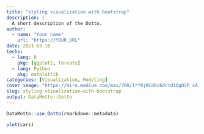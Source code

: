 ```yaml
---
title: "styling visualization with bootstrap"
description: |
  A short description of the Dotto.
author:
  - name: "Your name"
    url: "https://YOUR_URL"
date: 2021-03-16
techs:
  - lang: R
    pkg: [ggplot2, forcats]
  - lang: Python
    pkg: matplotlib
categories: [Visualization, Modeling]
cover_image: "https://miro.medium.com/max/700/1*f8jKCd8c6dctd1QqO2P_sA.png"
slug: styling-visualization-with-bootstrap
output: DataMotto::Dotto
---
```


```r
DataMotto::use_Dotto(rmarkdown::metadata)
```

<!-- Dot 1 ------------------------------------------------>

```r
plot(cars)
```


